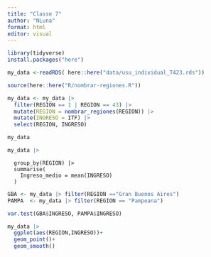 ```yaml
---
title: "Classe 7"
author: "NLuna"
format: html
editor: visual
---
```


```r
library(tidyverse)
install.packages("here")

```

```r

my_data <-readRDS( here::here("data/usu_individual_T423.rds"))

source(here::here("R/nombrar-regiones.R"))

my_data <- my_data |>
  filter(REGION == 1 | REGION == 43) |>
  mutate(REGION = nombrar_regiones(REGION)) |>
  mutate(INGRESO = ITF) |>
  select(REGION, INGRESO)

my_data
```

```r
my_data |>
```

```{filter(INGRESO > 0) |>}
  group_by(REGION) |>
  summarise(
    Ingreso_medio = mean(INGRESO)
  )
```

```r
GBA <- my_data |> filter(REGION =="Gran Buenos Aires")
PAMPA  <- my_data |> filter(REGION == "Pampeana")

var.test(GBA$INGRESO, PAMPA$INGRESO)
```

```r
my_data |> 
  ggplot(aes(REGION,INGRESO))+
  geom_point()+
  geom_smooth()
```

